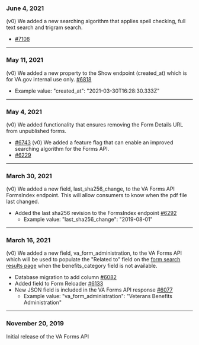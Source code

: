 ### June 4, 2021
(v0) We added a new searching algorithm that applies spell checking, full text search and trigram search.
* [#7108](https://github.com/department-of-veterans-affairs/vets-api/pull/7108)
---

### May 11, 2021
(v0) We added a new property to the Show endpoint (created_at) which is for VA.gov internal use only. [#6818](https://github.com/department-of-veterans-affairs/vets-api/pull/6818)
  * Example value: "created_at": "2021-03-30T16:28:30.333Z"
---

### May 4, 2021
(v0) We added functionality that ensures removing the Form Details URL from unpublished forms.
*  [#6743](https://github.com/department-of-veterans-affairs/vets-api/pull/6743)
(v0) We added a feature flag that can enable an improved searching algorithm for the Forms API.
*  [#6229](https://github.com/department-of-veterans-affairs/vets-api/pull/6229)

---

### March 30, 2021
(v0) We added a new field, last_sha256_change, to the VA Forms API FormsIndex endpoint. This will allow consumers to know when the pdf file last changed.
* Added the last sha256 revision to the FormsIndex endpoint [#6292](https://github.com/department-of-veterans-affairs/vets-api/pull/6292)
  * Example value: "last_sha256_change": "2019-08-01"

---

### March 16, 2021
(v0) We added a new field, va_form_administration, to the VA Forms API which will be used to populate the "Related to" field on the [form search results page](https://www.va.gov/find-forms/) when the benefits_category field is not available.
* Database migration to add column [#6082](https://github.com/department-of-veterans-affairs/vets-api/pull/6082)
* Added field to Form Reloader [#6133](https://github.com/department-of-veterans-affairs/vets-api/pull/6133)
* New JSON field is included in the VA Forms API response [#6077](https://github.com/department-of-veterans-affairs/vets-api/pull/6077)
  * Example value: "va_form_administration": "Veterans Benefits Administration"

---

### November 20, 2019
Initial release of the VA Forms API



